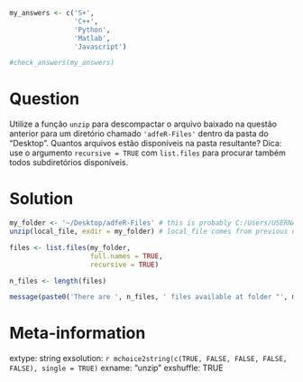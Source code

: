 ```r
my_answers <- c('S+', 
                'C++',
                'Python',
                'Matlab',
                'Javascript')

#check_answers(my_answers)
```

Question
========

Utilize a função `unzip` para descompactar o arquivo baixado na questão anterior para um diretório chamado `'adfeR-Files'` dentro da pasta do "Desktop". Quantos arquivos estão disponíveis na pasta resultante? Dica: use o argumento `recursive = TRUE` com `list.files` para procurar também todos subdiretórios disponíveis.


Solution
================

```r
my_folder <- '~/Desktop/adfeR-Files' # this is probably C:/Users/USERNAME/Desktop for Windows
unzip(local_file, exdir = my_folder) # local_file comes from previous exercise

files <- list.files(my_folder, 
                    full.names = TRUE, 
                    recursive = TRUE)

n_files <- length(files)

message(paste0('There are ', n_files, ' files available at folder "', my_folder, '".'))
```


Meta-information
================
extype: string
exsolution: `r mchoice2string(c(TRUE, FALSE, FALSE, FALSE, FALSE), single = TRUE)`
exname: "unzip"
exshuffle: TRUE

